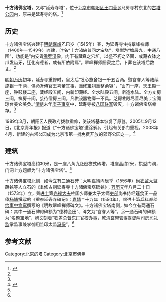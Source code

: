 {{文物保护单位
|级别 = 省级
|省区市 = 北京市
|图片 = 
|名称 = 十方诸佛宝塔
|编号 = 4-18
|分类 = 古建筑
|时代 = [[明朝|明]]
|所在 = [[北京市|北京市]][[朝阳区_(北京市)|朝阳区]]
|登录 = 1990年2月23日
}}

'''十方诸佛宝塔'''，又称“延寿寺塔”，位于[[北京市|北京市]][[朝阳区_(北京市)|朝阳区]][[王四营乡|王四营乡]]马房寺村东北的[[古塔公园_(北京)|古塔公园]]内，原来是延寿寺的塔。<ref name=cywh>{{Cite web |url=http://www.risingsun.org.cn/culherit/culold/1977.html |title=十方诸佛宝塔，朝阳文化，2013-03-01 |accessdate=2014-01-05 |archive-date=2014-01-06 |archive-url=https://web.archive.org/web/20140106040624/http://www.risingsun.org.cn/culherit/culold/1977.html |dead-url=yes }}</ref>

==历史==
十方诸佛宝塔兴建于[[明朝|明朝]][[嘉靖|嘉靖]]乙巳岁（1545年）春，为延寿寺住持翠峰禅师（1468年－1549年）兴建，时名“十方诸佛普同之宝塔”，塔型为“檐层九，中通八围”，功能是“内安请[[佛|佛]][[罗汉|罗汉]]像，内下有藏真之穴圹，以盛不朽之坚固，或藏衣钵之爪发齿牙，迁化有德者，咸有所依附焉”。翠峰禅师圆寂之后，卜葬在该塔后数丈。<ref name=cywh/>

[[明朝|明朝]][[万历|万历]]初年，延寿寺重修时，皇太后“发心施舍银一千五百两，暨宫眷人等陆续施银一千两，俱命近侍官王喜董其事，重修宝刹重整余容”，“山门一座，天王殿一座，钟鼓楼二座，藏经殿五间，内新印藏经。全水陆殿五间，新造水陆。全方丈房三间，禅房十间，接待僧房三间。凡供设器物靡一不具。芝房柱殿尽善尽美；宝阁琼台美仑美奂。”[[清朝|清朝]]末年[[庚子事变|庚子事变]]中，延寿寺被[[八国联军|八国联军]]毁灭，十方诸佛宝塔幸存。<ref name=cywh/>

1989年3月，朝阳区人民政府拨款重修，使该塔基本恢复了原貌。2005年9月12日，《北京青年报》报道《“十方诸佛宝塔”遭涂鸦》，引起有关部门重视。2008年4月，新建的古塔公园成为北京市第一批免费开放的郊野公园之一。<ref>{{Cite web |url=http://beijingww.qianlong.com/1470/2008/12/16/229@75081.htm |title=实地寻访 探寻隐藏在北京公交站名背后的秘密，北京文网，2008-12-16 |access-date=2014-01-05 |archive-url=https://web.archive.org/web/20130621031957/http://beijingww.qianlong.com/1470/2008/12/16/229@75081.htm |archive-date=2013-06-21 |dead-url=yes }}</ref>

==建筑==
十方诸佛宝塔高约30米，是一座八角九级密檐式砖塔，塔座高约2米，拱型门洞，门洞上方题额为“十方诸佛宝塔”。<ref name=cywh/>

十方诸佛宝塔北侧，如今立有三通石碑：大明[[嘉靖|嘉靖]]丙辰季（1556年）[[尚衣监|尚衣监]]太监薛铭等人立石的《重修古刹延寿寺十方诸佛宝塔碑铭》；[[万历|万历]]元年八月二十日（1573年）立，赐[[进士|进士]]第[[光禄大夫|光禄大夫]]柱国少师兼太子太师[[吏部|吏部]]尚书侍经筵食正一品俸[[杨博|杨博]]撰写的《重修延寿寺碑记》；[[嘉靖|嘉靖]]二十九年（1550年），赐进士第兵科都给[[给事中|给事中]][[俞鸾|俞鸾]]撰写的《明故翠峰禅师碑文》。十方诸佛宝塔南侧，如今立有两通石碑：其中一通石碑的碑额为“德种金田”、碑文为“宫眷人等”，另一通石碑的碑额为“名题宝地”、碑文刻着“钦差总督[[东厂|东厂]]官校办事，[[乾清宫|乾清宫]]带管事提督两司房[[司礼监|司礼监]]掌监事兼掌御用监印太监[[冯保|冯保]]”。<ref name=cywh/>

==参考文献==
{{reflist}}

{{北京市文物保护单位}}
[[Category:北京的塔|Category:北京的塔]]
[[Category:北京市佛寺|Category:北京市佛寺]]